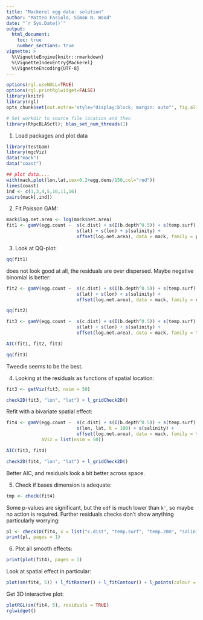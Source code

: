 ```yaml
---
title: "Mackerel egg data: solution"
author: "Matteo Fasiolo, Simon N. Wood"
date: "`r Sys.Date()`"
output: 
  html_document:
    toc: true
    number_sections: true
vignette: >
  %\VignetteEngine{knitr::rmarkdown}
  %\VignetteIndexEntry{Mackerel}
  %\VignetteEncoding{UTF-8}
---
```

  
```r
options(rgl.useNULL=TRUE)
options(rgl.printRglwidget=FALSE)
library(knitr)
library(rgl)
opts_chunk$set(out.extra='style="display:block; margin: auto"', fig.align="center", tidy=FALSE)
```

```r
# Set workdir to source file location and then
library(RhpcBLASctl); blas_set_num_threads(1)
```

1) Load packages and plot data
```r
library(testGam)
library(mgcViz)
data("mack")
data("coast")

## plot data....
with(mack,plot(lon,lat,cex=0.2+egg.dens/150,col="red"))
lines(coast)
ind <- c(1,3,4,5,10,11,16)
pairs(mack[,ind])
```

2) Fit Poisson GAM:
```r
mack$log.net.area <- log(mack$net.area)
fit1 <- gamV(egg.count ~  s(c.dist) + s(I(b.depth^0.5)) + s(temp.surf) + s(temp.20m) + 
                          s(lat) + s(lon) + s(salinity) +
                          offset(log.net.area), data = mack, family = poisson)
```

3) Look at QQ-plot:
```r
qq(fit1)
```
does not look good at all, the residuals are over dispersed. Maybe negative binomial is better:
```r
fit2 <- gamV(egg.count ~  s(c.dist) + s(I(b.depth^0.5)) + s(temp.surf) + s(temp.20m) + 
                          s(lat) + s(lon) + s(salinity) +
                          offset(log.net.area), data = mack, family = nb)

qq(fit2)
```

```r
fit3 <- gamV(egg.count ~  s(c.dist) + s(I(b.depth^0.5)) + s(temp.surf) + s(temp.20m) + 
                          s(lat) + s(lon) + s(salinity) +
                          offset(log.net.area), data = mack, family = tw)

AIC(fit1, fit2, fit3)

qq(fit3)
```
Tweedie seems to be the best.

4) Looking at the residuals as functions of spatial location:
```r
fit3 <- getViz(fit3, nsim = 50)

check2D(fit3, "lon", "lat") + l_gridCheck2D()
```

Refit with a bivariate spatial effect:
```r
fit4 <- gamV(egg.count ~  s(c.dist) + s(I(b.depth^0.5)) + s(temp.surf) + s(temp.20m) + 
                          s(lon, lat, k = 100) + s(salinity) +
                          offset(log.net.area), data = mack, family = tw, 
             aViz = list(nsim = 50))

AIC(fit3, fit4)

check2D(fit4, "lon", "lat") + l_gridCheck2D()
```
Better AIC, and residuals look a bit better across space.

5) Check if bases dimension is adequate:
```r
tmp <- check(fit4)
```
Some p-values are significant, but the `edf` is much lower than `k'`, so maybe no action is required. Further residuals checks don't show anything particularly worrying:
```r
pl <- check1D(fit4, x = list("c.dist", "temp.surf", "temp.20m", "salinity")) + l_gridCheck1D() 
print(pl, pages = 1)
```

6) Plot all smooth effects:
```r
print(plot(fit4), pages = 1)
```

Look at spatial effect in particular:
```r
plot(sm(fit4, 5)) + l_fitRaster() + l_fitContour() + l_points(colour = 2, shape = 1)
```

Get 3D interactive plot:
```r
plotRGL(sm(fit4, 5), residuals = TRUE)
rglwidget()
```

<!-- 7) Model with interaction between `b.depth` and spatial location: -->
<!-- ```{r mack11, message = F} -->
<!-- fit5 <- gamV(egg.count ~  s(lon, lat, k = 100) +  -->
<!--                           s(lon, lat, by = I(b.depth^0.5)) + -->
<!--                           s(I(b.depth^0.5)) + -->
<!--                           s(temp.20m) +  -->
<!--                           s(salinity) + -->
<!--                           s(temp.surf) + -->
<!--                           offset(log.net.area), data = mack, family = tw, -->
<!--              aViz = list(nsim = 50)) -->

<!-- AIC(fit4, fit5)  -->
<!-- ``` -->
<!-- Better AIC. Let's look at the spatial effects: -->
<!-- ```{r mack12, message = F} -->
<!-- print(plot(fit5, select = 1:2), pages = 1) -->
<!-- ``` -->
